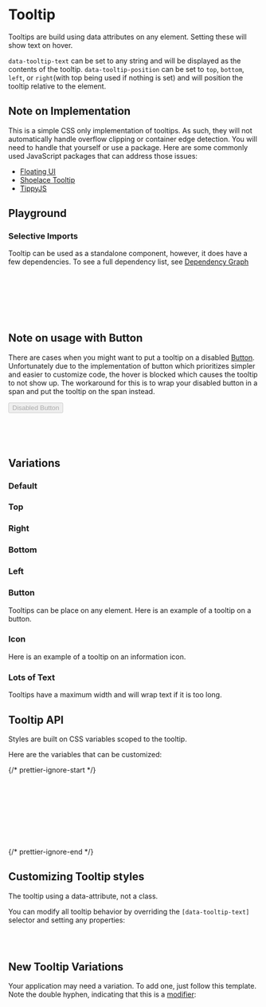 
<Meta of={TooltipStories} />

# Tooltip

<div
  dangerouslySetInnerHTML={{
    __html: createSourceCodeLink({ link: 'components/tooltip.css' }).outerHTML,
  }}
></div>

Tooltips are build using data attributes on any element. Setting these will show text on hover.

`data-tooltip-text` can be set to any string and will be displayed as the contents of the tooltip.
`data-tooltip-position` can be set to `top`, `bottom`, `left`, or `right`(with top being used if nothing is set) and will position the tooltip relative to the element.

## Note on Implementation

This is a simple CSS only implementation of tooltips. As such, they will not automatically handle overflow clipping or container edge detection. You will need to handle that yourself or use a package.
Here are some commonly used JavaScript packages that can address those issues:

- [Floating UI](https://floating-ui.com)
- [Shoelace Tooltip](https://shoelace.style/components/tooltip)
- [TippyJS](https://atomiks.github.io/tippyjs/)

## Playground

<Canvas of={TooltipStories.Default} />
<Controls of={TooltipStories.Default} />

### Selective Imports

Tooltip can be used as a standalone component, however, it does have a few dependencies. To see a full dependency list, see [Dependency Graph](?path=/docs/overview-selective-imports--docs#dependencies)

```css
/* Depends on */
@import '@rolemodel/optics/dist/css/core/tokens';
@import '@rolemodel/optics/dist/css/core/base';

/* Component */
@import '@rolemodel/optics/dist/css/components/tooltip';
```

## Note on usage with Button

There are cases when you might want to put a tooltip on a disabled [Button](?path=/docs/navigation-components-button--docs). Unfortunately due to the implementation of button which prioritizes simpler and easier to customize code, the hover is blocked which causes the tooltip to not show up.
The workaround for this is to wrap your disabled button in a span and put the tooltip on the span instead.

<span className="sb-button-fix" data-tooltip-text="This is a tooltip">
  <button className="btn" disabled>
    Disabled Button
  </button>
</span>

```html
<span data-tooltip-text="This is a tooltip">
  <button class="btn" disabled>Disabled Button</button>
</span>
```

## Variations

### Default

<Canvas of={TooltipStories.Default} />

### Top

<Canvas of={TooltipStories.Top} />

### Right

<Canvas of={TooltipStories.Right} />

### Bottom

<Canvas of={TooltipStories.Bottom} />

### Left

<Canvas of={TooltipStories.Left} />

### Button

Tooltips can be place on any element. Here is an example of a tooltip on a button.

<Canvas of={TooltipStories.Button} />

### Icon

Here is an example of a tooltip on an information icon.

<Canvas of={TooltipStories.Icon} />

### Lots of Text

Tooltips have a maximum width and will wrap text if it is too long.

<Canvas of={TooltipStories.LotsOfText} />

## Tooltip API

Styles are built on CSS variables scoped to the tooltip.

Here are the variables that can be customized:

{/* prettier-ignore-start */}
```css
--_op-tooltip-max-width
--_op-tooltip-padding
--_op-tooltip-background-color
--_op-tooltip-text-color
--_op-tooltip-arrow-size
--_op-tooltip-tooltip-offset
--_op-tooltip-tooltip-radius
--_op-tooltip-tooltip-font-size
```
{/* prettier-ignore-end */}

## Customizing Tooltip styles

<div
  dangerouslySetInnerHTML={{
    __html: createAlert({
      title: 'Important!',
      description: 'These patterns represent how to customize the style of the tooltip for your project.',
    }).outerHTML,
  }}
></div>

The tooltip using a data-attribute, not a class.

You can modify all tooltip behavior by overriding the `[data-tooltip-text]` selector and setting any properties:

```css
[data-tooltip-text] {
}
```

## New Tooltip Variations

<div
  dangerouslySetInnerHTML={{
    __html: createAlert({
      title: 'Important!',
      description: 'These patterns represent how to create new variations of the tooltip for your project.',
    }).outerHTML,
  }}
></div>

Your application may need a variation. To add one, just follow this template. Note the double hyphen, indicating that this is a [modifier](https://getbem.com/naming/#modifier):

```css
[data-special-tooltip-text] {
  // Add your custom styles here
}
```
